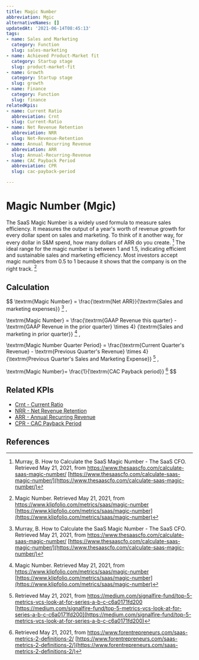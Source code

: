 ```yaml
---
title: Magic Number
abbreviation: Mgic
alternativeNames: []
updatedAt: '2021-06-14T08:45:13'
tags:
- name: Sales and Marketing
  category: Function
  slug: sales-marketing
- name: Achieved Product-Market fit
  category: Startup stage
  slug: product-market-fit
- name: Growth
  category: Startup stage
  slug: growth
- name: Finance
  category: Function
  slug: finance
relatedKpis:
- name: Current Ratio
  abbreviation: Crnt
  slug: Current-Ratio
- name: Net Revenue Retention
  abbreviation: NRR
  slug: Net-Revenue-Retention
- name: Annual Recurring Revenue
  abbreviation: ARR
  slug: Annual-Recurring-Revenue
- name: CAC Payback Period
  abbreviation: CPR
  slug: cac-payback-period

---
```


# Magic Number (Mgic)

The SaaS Magic Number is a widely used formula to measure sales efficiency. It measures the output of a year's worth of revenue growth for every dollar spent on sales and marketing. To think of it another way, for every dollar in S&M spend, how many dollars of ARR do you create. [^1]
The ideal range for the magic number is between 1 and 1.5, indicating efficient and sustainable sales and marketing efficiency. Most investors accept magic numbers from 0.5 to 1 because it shows that the company is on the right track. [^2]

## Calculation

$$
\textrm{Magic Number} = \frac{\textrm{Net ARR}}{\textrm{Sales and marketing expenses}} [^1] ,

\textrm{Magic Number} = \frac{\textrm{GAAP Revenue this quarter} - \textrm{GAAP Revenue in the prior quarter} \times 4} {\textrm{Sales and marketing in prior quarter}} [^2] , 

\textrm{Magic Number Quarter Period} = \frac{\textrm{Current Quarter's Revenue} - \textrm{Previous Quarter's Revenue} \times 4} {\textrm{Previous Quarter's Sales and Marketing Expense}} [^3] , 

\textrm{Magic Number}= \frac{1}{\textrm{CAC Payback period}} [^4]
$$



## Related KPIs

- [Crnt - Current Ratio](/en/kpis/Current-Ratio)
- [NRR - Net Revenue Retention](/en/kpis/Net-Revenue-Retention)
- [ARR - Annual Recurring Revenue](/en/kpis/Annual-Recurring-Revenue)
- [CPR - CAC Payback Period](/en/kpis/cac-payback-period)

## References

[^1]: Murray, B.  How to Calculate the SaaS Magic Number - The SaaS CFO. Retrieved May 21, 2021, from https://www.thesaascfo.com/calculate-saas-magic-number/ [https://www.thesaascfo.com/calculate-saas-magic-number/](https://www.thesaascfo.com/calculate-saas-magic-number/)
[^2]:  Magic Number. Retrieved May 21, 2021, from https://www.klipfolio.com/metrics/saas/magic-number [https://www.klipfolio.com/metrics/saas/magic-number](https://www.klipfolio.com/metrics/saas/magic-number)
[^3]:   Retrieved May 21, 2021, from https://medium.com/signalfire-fund/top-5-metrics-vcs-look-at-for-series-a-b-c-c6a0171fd200 [https://medium.com/signalfire-fund/top-5-metrics-vcs-look-at-for-series-a-b-c-c6a0171fd200](https://medium.com/signalfire-fund/top-5-metrics-vcs-look-at-for-series-a-b-c-c6a0171fd200)
[^4]:   Retrieved May 21, 2021, from https://www.forentrepreneurs.com/saas-metrics-2-definitions-2/ [https://www.forentrepreneurs.com/saas-metrics-2-definitions-2/](https://www.forentrepreneurs.com/saas-metrics-2-definitions-2/)
[^5]: Murray, B.  How to Calculate the SaaS Magic Number - The SaaS CFO. Retrieved May 21, 2021, from https://www.thesaascfo.com/calculate-saas-magic-number/ [https://www.thesaascfo.com/calculate-saas-magic-number/](https://www.thesaascfo.com/calculate-saas-magic-number/)
[^6]:   Retrieved May 21, 2021, from https://medium.com/signalfire-fund/top-5-metrics-vcs-look-at-for-series-a-b-c-c6a0171fd200 [https://medium.com/signalfire-fund/top-5-metrics-vcs-look-at-for-series-a-b-c-c6a0171fd200](https://medium.com/signalfire-fund/top-5-metrics-vcs-look-at-for-series-a-b-c-c6a0171fd200)
